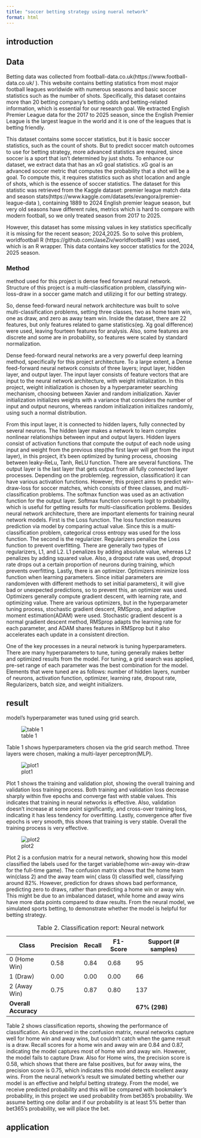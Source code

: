 ```yaml
---
title: "soccer betting strategy using nueral network"
format: html
---
```


## introduction 


## Data

Betting data was collected from football-data.co.uk(https://www.football-data.co.uk/ ). This
website contains betting statistics from most major football leagues worldwide with numerous seasons
and basic soccer statistics such as the number of shots. Specifically, this dataset contains more than 20
betting company’s betting odds and betting-related information, which is essential for our research goal.
We extracted English Premier League data for the 2017 to 2025 season, since the English Premier League
is the largest league in the world and it is one of the leagues that is betting friendly.

This dataset contains some soccer statistics, but it is basic soccer statistics, such as the count of shots. But
to predict soccer match outcomes to use for betting strategy, more advanced statistics are required, since
soccer is a sport that isn't determined by just shots. To enhance our dataset, we extract data that has an xG
goal statistics. xG goal is an advanced soccer metric that computes the probability that a shot will be a
goal. To compute this, it requires statistics such as shot location and angle of shots, which is the essence
of soccer statistics. The dataset for this statistic was retrieved from the Kaggle dataset: premier league
match data and season stats(https://www.kaggle.com/datasets/evangora/premier-league-data ), containing
1889 to 2024 English premier league season, but very old seasons have different rules, metrics which is
hard to compare with modern football, so we only treated season from 2017 to 2025.

However, this dataset has some missing values in key statistics specifically it is missing for the recent
season; 2024,2025. So to solve this problem, worldfootball R (https://github.com/JaseZiv/worldfootballR
) was used, which is an R wrapper. This data contains key soccer statistics for the 2024, 2025 season.


### Method

method  used for this project is  dense feed forward neural network. Structure of this project is a
multi-classification problem, classifying win-loss-draw in a soccer game match and utilizing it for our
betting strategy.

So, dense feed-forward neural network architecture was built to solve multi-classification problems,
setting three classes, two as home team win, one as draw, and zero as away team win. Inside the dataset,
there are 22 features, but only features related to game statistics(eg. Xg goal difference) were used,
leaving fourteen features for analysis. Also, some features are discrete and some are in probability, so
features were scaled by standard normalization.

Dense feed-forward neural networks are a very powerful deep learning method, specifically for this
project architecture. To a large extent, a Dense feed-forward neural network consists of three layers; input
layer, hidden layer, and output layer. The input layer consists of feature vectors that are input to the neural
network architecture, with weight initialization. In this project, weight initialization is chosen by a
hyperparameter searching mechanism, choosing between Xavier and random initialization. Xavier
initialization initializes weights with a variance that considers the number of input and output neurons,
whereas random initialization initializes randomly, using such a normal distribution.

From this input layer, it is connected to hidden layers, fully connected by several neurons. The hidden
layer makes a network to learn complex nonlinear relationships between input and output layers. Hidden
layers consist of activation functions that compute the output of each node using input and weight from
the previous step(the first layer will get from the input layer), in this project, it’s been optimized by tuning
process, choosing between leaky-ReLu, Tanh, ReLU function. There are several functions. The output
layer is the last layer that gets output from all fully connected layer processes. Depending on the
problem(eg. regression, classification) it can have various activation functions. However, this project aims
to predict win-draw-loss for soccer matches, which consists of three classes, and multi-classification
problems. The softmax function was used as an activation function for the output layer. Softmax function
converts logit to probability, which is useful for getting results for multi-classification problems.
Besides neural network architecture, there are important elements for training neural network models.
First is the Loss function. The loss function measures prediction via model by comparing actual value.
Since this is a multi-classification problem, categorical cross entropy was used for the loss function.
The second is the regularizer. Regularizers penalize the Loss function to prevent overfitting. There are
generally two types of regularizers, L1, and L2. L1 penalizes by adding absolute value, whereas L2
penalizes by adding squared value. Also, a dropout rate was used, dropout rate drops out a certain
proportion of neurons during training, which prevents overfitting. Lastly, there is an optimizer. Optimizers
minimize loss function when learning parameters. Since initial parameters are random(even with different
methods to set initial parameters), it will give bad or unexpected predictions, so to prevent this, an
optimizer was used. Optimizers generally compute gradient descent, with learning rate, and optimizing
value. There are various optimizers, but in the hyperparameter tuning process, stochastic gradient descent,
RMSprop, and adaptive moment estimation(ADAM) were used. Stochastic gradient descent is a normal
gradient descent method, RMSprop adapts the learning rate for each parameter, and ADAM shares
features in RMSprop but it also accelerates each update in a consistent direction.

One of the key processes in a neural network is tuning hyperparameters. There are many hyperparameters
to tune, tuning generally makes better and optimized results from the model. For tuning, a grid search was
applied, pre-set range of each parameter was the best combination for the model. Elements that were
tuned are as follows: number of hidden layers, number of neurons, activation function, optimizer,
learning rate, dropout rate, Regularizers, batch size, and weight initializers.


## result

model's hyperparameter was tuned using grid search.

![table 1](photo/params.png)

Table 1 shows hyperparameters chosen via the grid search method.  Three layers were chosen, making a multi-layer perceptron(MLP). 


![plot1](photo/epochs.png)

Plot 1 shows the training and validation plot, showing the overall training and validation loss
training process. Both training and validation loss decrease sharply within five epochs and
converge fast with stable values. This indicates that training in neural networks is effective. Also,
validation doesn’t increase at some point significantly, and cross-over training loss, indicating it
has less tendency for overfitting. Lastly, convergence after five epochs is very smooth, this
shows that training is very stable. Overall the training process is very effective.


![plot2](photo/epochs.png)

Plot 2 is a confusion matrix for a neural network, showing how this model classified the labels
used for the target variable(home win-away win-draw for the full-time game). The confusion
matrix shows that the home team win(class 2) and the away team win( class 0) classified well,
classifying around 82%. However, prediction for draws shows bad performance, predicting zero
to draws, rather than predicting a home win or away win. This might be due to an imbalanced
dataset, while home and away wins have more data points compared to draw results.
From the neural model, we simulated sports betting, to demonstrate whether the model is helpful
for betting strategy.


| Class         | Precision | Recall | F1-Score | Support (# samples) |
|---------------|-----------|--------|----------|----------------------|
| 0 (Home Win)  | 0.58      | 0.84   | 0.68     | 95                   |
| 1 (Draw)      | 0.00      | 0.00   | 0.00     | 66                   |
| 2 (Away Win)  | 0.75      | 0.87   | 0.80     | 137                  |
| **Overall Accuracy** |           |        |          | **67% (298)**         |

: Table 2. Classification report: Neural network



Table 2 shows classification reports, showing the performance of classification. As observed in
the confusion matrix, neural networks capture well for home win and away wins, but couldn’t
catch when the game result is a draw. Recall scores for a home win and away win are 0.84 and
0.87, indicating the model captures most of home win and away win. However, the model fails to
capture Draw. Also for Home wins, the precision score is 0.58, which shows that there are false
positives, but for away wins, the precision score is 0.75, which indicates this model detects
excellent away wins.
From the neural network’s result we simulated betting whether our model is an effective and
helpful betting strategy. From the model, we receive predicted probability and this will be
compared with bookmaker’s probability, in this project we used probability from bet365’s
probability. We assume betting one dollar and if our probability is at least 5% better than
bet365’s probability, we will place the bet.


## application

